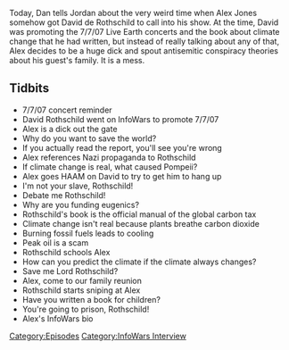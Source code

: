 {{DEFAULTSORT:
    #_EPISODE_0129:David Rothschild Interview
}}{{Episode
    | title           = David Rothschild Interview
    | caption         = [https://knowledgefight.libsyn.com/knowledge-fight-david-rothschild-interview Listen to this episode on Libsyn]
    | episodeNumber   = 129
    | length          = 01:51:04
    | airDate         = February 14, 2018
    | episodeType     = [[:Category:InfoWars Interview|InfoWars Interview]]
    | appearance      = [[David Rothschild]]
    | beverage        = Arizona Arnold Palmer Zero Calorie
    | previousEpisode = [[128: March 3, 2015]]
    | nextEpisode     = [[130A: Endgame, Part 1]]
}}

{{Stub}}

Today, Dan tells Jordan about the very weird time when Alex Jones somehow got David de Rothschild to call into his show. At the time, David was promoting the 7/7/07 Live Earth concerts and the book about climate change that he had written, but instead of really talking about any of that, Alex decides to be a huge dick and spout antisemitic conspiracy theories about his guest's family. It is a mess.

==Tidbits==

*7/7/07 concert reminder
*David Rothschild went on InfoWars to promote 7/7/07
*Alex is a dick out the gate
*Why do you want to save the world?
*If you actually read the report, you'll see you're wrong
*Alex references Nazi propaganda to Rothschild
*If climate change is real, what caused Pompeii?
*Alex goes HAAM on David to try to get him to hang up
*I'm not your slave, Rothschild!
*Debate me Rothschild!
*Why are you funding eugenics?
*Rothschild's book is the official manual of the global carbon tax
*Climate change isn't real because plants breathe carbon dioxide
*Burning fossil fuels leads to cooling
*Peak oil is a scam
*Rothschild schools Alex
*How can you predict the climate if the climate always changes?
*Save me Lord Rothschild?
*Alex, come to our family reunion
*Rothschild starts sniping at Alex
*Have you written a book for children?
*You're going to prison, Rothschild!
*Alex's InfoWars bio

[[Category:Episodes]]
[[Category:InfoWars Interview]]
